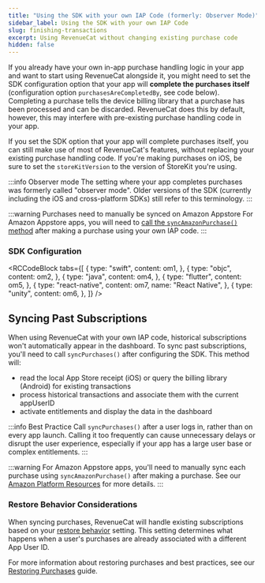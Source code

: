 ```yaml
---
title: "Using the SDK with your own IAP Code (formerly: Observer Mode)"
sidebar_label: Using the SDK with your own IAP Code
slug: finishing-transactions
excerpt: Using RevenueCat without changing existing purchase code
hidden: false
---
```


If you already have your own in-app purchase handling logic in your app and want to start using RevenueCat alongside it, you might need to set the SDK configuration option that your app will **complete the purchases itself** (configuration option `purchasesAreCompletedBy`, see code below). Completing a purchase tells the device billing library that a purchase has been processed and can be discarded. RevenueCat does this by default, however, this may interfere with pre-existing purchase handling code in your app.

If you set the SDK option that your app will complete purchases itself, you can still make use of most of RevenueCat's features, without replacing your existing purchase handling code. If you're making purchases on iOS, be sure to set the `storeKitVersion` to the version of StoreKit you're using.

:::info Observer mode
The setting where your app completes purchases was formerly called "observer mode". Older versions of the SDK (currently including the iOS and cross-platform SDKs) still refer to this terminology.
:::

:::warning Purchases need to manually be synced on Amazon Appstore
For Amazon Appstore apps, you will need to [call the `syncAmazonPurchase()` method](/platform-resources/amazon-platform-resources#syncing-purchases-when-your-app-is-completing-transactions) after making a purchase using your own IAP code.
:::

### SDK Configuration


<RCCodeBlock
  tabs={[
    {
      type: "swift",
      content: om1,
    },
    {
      type: "objc",
      content: om2,
    },
    {
      type: "java",
      content: om4,
    },
    {
      type: "flutter",
      content: om5,
    },
    {
      type: "react-native",
      content: om7,
      name: "React Native",
    },
    {
      type: "unity",
      content: om6,
    },
  ]}
/>

## Syncing Past Subscriptions

When using RevenueCat with your own IAP code, historical subscriptions won't automatically appear in the dashboard. To sync past subscriptions, you'll need to call `syncPurchases()` after configuring the SDK. This method will:

- read the local App Store receipt (iOS) or query the billing library (Android) for existing transactions
- process historical transactions and associate them with the current appUserID
- activate entitlements and display the data in the dashboard

:::info Best Practice
Call `syncPurchases()` after a user logs in, rather than on every app launch. Calling it too frequently can cause unnecessary delays or disrupt the user experience, especially if your app has a large user base or complex entitlements.
:::

:::warning
For Amazon Appstore apps, you'll need to manually sync each purchase using `syncAmazonPurchase()` after making a purchase. See our [Amazon Platform Resources](/platform-resources/amazon-platform-resources#syncing-purchases-when-your-app-is-completing-transactions) for more details.
:::

### Restore Behavior Considerations

When syncing purchases, RevenueCat will handle existing subscriptions based on your [restore behavior](/projects/restore-behavior) setting. This setting determines what happens when a user's purchases are already associated with a different App User ID.

For more information about restoring purchases and best practices, see our [Restoring Purchases](/getting-started/restoring-purchases) guide.
